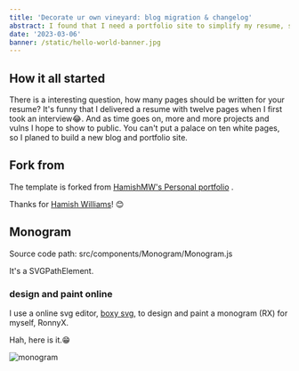 ```yaml
---
title: 'Decorate ur own vineyard: blog migration & changelog'
abstract: I found that I need a portfolio site to simplify my resume, so I planed to migrate the blog to a new template. This's how to and changelog continuous updating.
date: '2023-03-06'
banner: /static/hello-world-banner.jpg
---
```


## How it all started

There is a interesting question, how many pages should be written for your resume? It's funny that I delivered a resume with twelve pages when I first took an interview😂. And as time goes on, more and more projects and vulns I hope to show to public. You can't put a palace on ten white pages, so I planed to build a new blog and portfolio site.

## Fork from

The template is forked from [HamishMW's Personal portfolio](https://github.com/HamishMW/portfolio) .

Thanks for [Hamish Williams](https://hamishw.com/)! 😊

## Monogram

Source code path: src/components/Monogram/Monogram.js

It's a SVGPathElement.

### design and paint online

I use a online svg editor, [boxy svg](https://boxy-svg.com/), to design and paint a monogram (RX) for myself, RonnyX.

Hah, here is it.😁

![monogram](/monogram-rx.svg)
